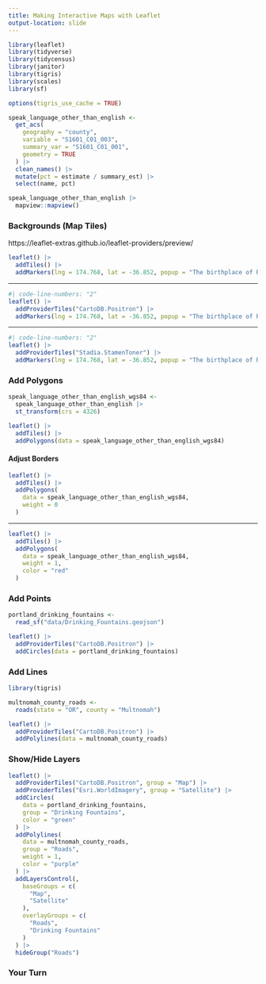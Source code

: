 ```yaml
---
title: Making Interactive Maps with Leaflet
output-location: slide
---
```



```r
library(leaflet)
library(tidyverse)
library(tidycensus)
library(janitor)
library(tigris)
library(scales)
library(sf)
```

```r
options(tigris_use_cache = TRUE)
```


```r
speak_language_other_than_english <-
  get_acs(
    geography = "county",
    variable = "S1601_C01_003",
    summary_var = "S1601_C01_001",
    geometry = TRUE
  ) |>
  clean_names() |>
  mutate(pct = estimate / summary_est) |>
  select(name, pct)
```


```r
speak_language_other_than_english |>
  mapview::mapview()
```

### Backgrounds (Map Tiles)

::: {.notes}
https://leaflet-extras.github.io/leaflet-providers/preview/
:::


```r
leaflet() |>
  addTiles() |>
  addMarkers(lng = 174.768, lat = -36.852, popup = "The birthplace of R")
```

---

```r
#| code-line-numbers: "2"
leaflet() |>
  addProviderTiles("CartoDB.Positron") |>
  addMarkers(lng = 174.768, lat = -36.852, popup = "The birthplace of R")
```

---

```r
#| code-line-numbers: "2"
leaflet() |>
  addProviderTiles("Stadia.StamenToner") |>
  addMarkers(lng = 174.768, lat = -36.852, popup = "The birthplace of R")
```

### Add Polygons


```r
speak_language_other_than_english_wgs84 <-
  speak_language_other_than_english |>
  st_transform(crs = 4326)
```

```r
leaflet() |>
  addTiles() |>
  addPolygons(data = speak_language_other_than_english_wgs84)
```

#### Adjust Borders

```r
leaflet() |>
  addTiles() |>
  addPolygons(
    data = speak_language_other_than_english_wgs84,
    weight = 0
  )
```

---

```r
leaflet() |>
  addTiles() |>
  addPolygons(
    data = speak_language_other_than_english_wgs84,
    weight = 1,
    color = "red"
  )
```

### Add Points

```r
portland_drinking_fountains <-
  read_sf("data/Drinking_Fountains.geojson")
```

```r
leaflet() |>
  addProviderTiles("CartoDB.Positron") |>
  addCircles(data = portland_drinking_fountains)
```

### Add Lines

```r
library(tigris)

multnomah_county_roads <-
  roads(state = "OR", county = "Multnomah")
```

```r
leaflet() |>
  addProviderTiles("CartoDB.Positron") |>
  addPolylines(data = multnomah_county_roads)
```

### Show/Hide Layers

```r
leaflet() |>
  addProviderTiles("CartoDB.Positron", group = "Map") |>
  addProviderTiles("Esri.WorldImagery", group = "Satellite") |>
  addCircles(
    data = portland_drinking_fountains,
    group = "Drinking Fountains",
    color = "green"
  ) |>
  addPolylines(
    data = multnomah_county_roads,
    group = "Roads",
    weight = 1,
    color = "purple"
  ) |>
  addLayersControl(,
    baseGroups = c(
      "Map",
      "Satellite"
    ),
    overlayGroups = c(
      "Roads",
      "Drinking Fountains"
    )
  ) |>
  hideGroup("Roads")
```

### Your Turn {.your-turn}